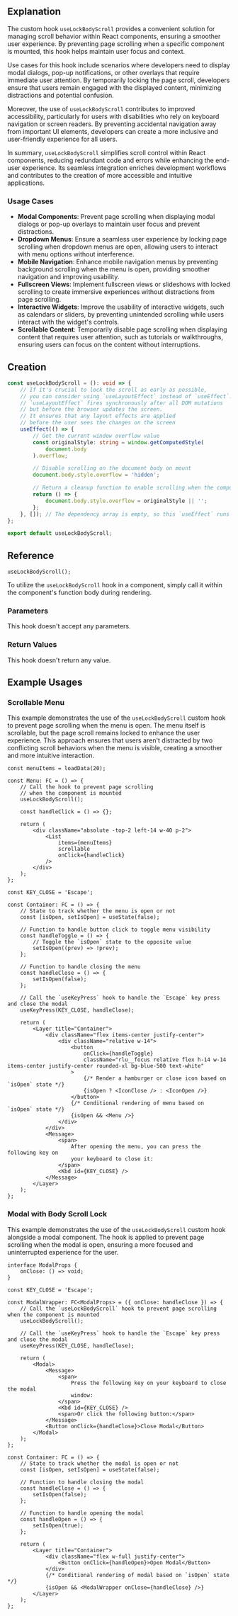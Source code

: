 
<ContentWrapper>

## Explanation

The custom hook `useLockBodyScroll` provides a convenient solution for managing scroll behavior within React components, ensuring a smoother user experience. By preventing page scrolling when a specific component is mounted, this hook helps maintain user focus and context.

Use cases for this hook include scenarios where developers need to display modal dialogs, pop-up notifications, or other overlays that require immediate user attention. By temporarily locking the page scroll, developers ensure that users remain engaged with the displayed content, minimizing distractions and potential confusion.

Moreover, the use of `useLockBodyScroll` contributes to improved accessibility, particularly for users with disabilities who rely on keyboard navigation or screen readers. By preventing accidental navigation away from important UI elements, developers can create a more inclusive and user-friendly experience for all users.

In summary, `useLockBodyScroll` simplifies scroll control within React components, reducing redundant code and errors while enhancing the end-user experience. Its seamless integration enriches development workflows and contributes to the creation of more accessible and intuitive applications.

### Usage Cases

-   **Modal Components**: Prevent page scrolling when displaying modal dialogs or pop-up overlays to maintain user focus and prevent distractions.
-   **Dropdown Menus**: Ensure a seamless user experience by locking page scrolling when dropdown menus are open, allowing users to interact with menu options without interference.
-   **Mobile Navigation**: Enhance mobile navigation menus by preventing background scrolling when the menu is open, providing smoother navigation and improving usability.
-   **Fullscreen Views**: Implement fullscreen views or slideshows with locked scrolling to create immersive experiences without distractions from page scrolling.
-   **Interactive Widgets**: Improve the usability of interactive widgets, such as calendars or sliders, by preventing unintended scrolling while users interact with the widget's controls.
-   **Scrollable Content**: Temporarily disable page scrolling when displaying content that requires user attention, such as tutorials or walkthroughs, ensuring users can focus on the content without interruptions.

</ContentWrapper>

<ContentWrapper>

## Creation

```typescript
const useLockBodyScroll = (): void => {
    // If it's crucial to lock the scroll as early as possible,
    // you can consider using `useLayoutEffect` instead of `useEffect`.
    // `useLayoutEffect` fires synchronously after all DOM mutations
    // but before the browser updates the screen.
    // It ensures that any layout effects are applied
    // before the user sees the changes on the screen
    useEffect(() => {
        // Get the current window overflow value
        const originalStyle: string = window.getComputedStyle(
            document.body
        ).overflow;

        // Disable scrolling on the document body on mount
        document.body.style.overflow = 'hidden';

        // Return a cleanup function to enable scrolling when the component unmounts
        return () => {
            document.body.style.overflow = originalStyle || '';
        };
    }, []); // The dependency array is empty, so this `useEffect` runs only once on component mount
};

export default useLockBodyScroll;
```

</ContentWrapper>

<ContentWrapper>

## Reference

```tsx
useLockBodyScroll();
```

To utilize the `useLockBodyScroll` hook in a component, simply call it within the component's function body during rendering.

### Parameters

This hook doesn't accept any parameters.

### Return Values

This hook doesn't return any value.

</ContentWrapper>

<ContentWrapper>

## Example Usages

### Scrollable Menu

This example demonstrates the use of the `useLockBodyScroll` custom hook to prevent page scrolling when the menu is open. The menu itself is scrollable, but the page scroll remains locked to enhance the user experience. This approach ensures that users aren't distracted by two conflicting scroll behaviors when the menu is visible, creating a smoother and more intuitive interaction.

```tsx
const menuItems = loadData(20);

const Menu: FC = () => {
    // Call the hook to prevent page scrolling
    // when the component is mounted
    useLockBodyScroll();

    const handleClick = () => {};

    return (
        <div className="absolute -top-2 left-14 w-40 p-2">
            <List
                items={menuItems}
                scrollable
                onClick={handleClick}
            />
        </div>
    );
};

const KEY_CLOSE = 'Escape';

const Container: FC = () => {
    // State to track whether the menu is open or not
    const [isOpen, setIsOpen] = useState(false);

    // Function to handle button click to toggle menu visibility
    const handleToggle = () => {
        // Toggle the `isOpen` state to the opposite value
        setIsOpen((prev) => !prev);
    };

    // Function to handle closing the menu
    const handleClose = () => {
        setIsOpen(false);
    };

    // Call the `useKeyPress` hook to handle the `Escape` key press and close the modal
    useKeyPress(KEY_CLOSE, handleClose);

    return (
        <Layer title="Container">
            <div className="flex items-center justify-center">
                <div className="relative w-14">
                    <button
                        onClick={handleToggle}
                        className="rlu__focus relative flex h-14 w-14 items-center justify-center rounded-xl bg-blue-500 text-white"
                    >
                        {/* Render a hamburger or close icon based on `isOpen` state */}
                        {isOpen ? <IconClose /> : <IconOpen />}
                    </button>
                    {/* Conditional rendering of menu based on `isOpen` state */}
                    {isOpen && <Menu />}
                </div>
            </div>
            <Message>
                <span>
                    After opening the menu, you can press the following key on
                    your keyboard to close it:
                </span>
                <Kbd id={KEY_CLOSE} />
            </Message>
        </Layer>
    );
};
```

<ExampleWrapper>
    <CaseHamburgerMenu />
</ExampleWrapper>

### Modal with Body Scroll Lock

This example demonstrates the use of the `useLockBodyScroll` custom hook alongside a modal component. The hook is applied to prevent page scrolling when the modal is open, ensuring a more focused and uninterrupted experience for the user.

```tsx
interface ModalProps {
    onClose: () => void;
}

const KEY_CLOSE = 'Escape';

const ModalWrapper: FC<ModalProps> = ({ onClose: handleClose }) => {
    // Call the `useLockBodyScroll` hook to prevent page scrolling when the component is mounted
    useLockBodyScroll();

    // Call the `useKeyPress` hook to handle the `Escape` key press and close the modal
    useKeyPress(KEY_CLOSE, handleClose);

    return (
        <Modal>
            <Message>
                <span>
                    Press the following key on your keyboard to close the modal
                    window:
                </span>
                <Kbd id={KEY_CLOSE} />
                <span>Or click the following button:</span>
            </Message>
            <Button onClick={handleClose}>Close Modal</Button>
        </Modal>
    );
};

const Container: FC = () => {
    // State to track whether the modal is open or not
    const [isOpen, setIsOpen] = useState(false);

    // Function to handle closing the modal
    const handleClose = () => {
        setIsOpen(false);
    };

    // Function to handle opening the modal
    const handleOpen = () => {
        setIsOpen(true);
    };

    return (
        <Layer title="Container">
            <div className="flex w-full justify-center">
                <Button onClick={handleOpen}>Open Modal</Button>
            </div>
            {/* Conditional rendering of modal based on `isOpen` state  */}
            {isOpen && <ModalWrapper onClose={handleClose} />}
        </Layer>
    );
};
```

<ExampleWrapper>
    <CaseModal />
</ExampleWrapper>

</ContentWrapper>

